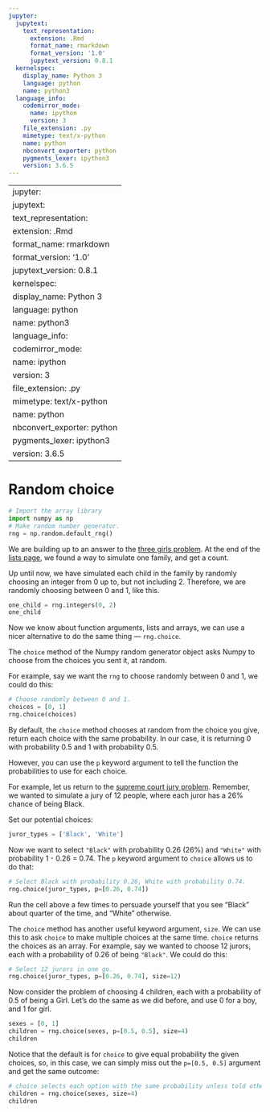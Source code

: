 ```yaml
---
jupyter:
  jupytext:
    text_representation:
      extension: .Rmd
      format_name: rmarkdown
      format_version: '1.0'
      jupytext_version: 0.8.1
  kernelspec:
    display_name: Python 3
    language: python
    name: python3
  language_info:
    codemirror_mode:
      name: ipython
      version: 3
    file_extension: .py
    mimetype: text/x-python
    name: python
    nbconvert_exporter: python
    pygments_lexer: ipython3
    version: 3.6.5
---
```


---
jupyter:
  jupytext:
    text_representation:
      extension: .Rmd
      format_name: rmarkdown
      format_version: '1.0'
      jupytext_version: 0.8.1
  kernelspec:
    display_name: Python 3
    language: python
    name: python3
  language_info:
    codemirror_mode:
      name: ipython
      version: 3
    file_extension: .py
    mimetype: text/x-python
    name: python
    nbconvert_exporter: python
    pygments_lexer: ipython3
    version: 3.6.5
---

# Random choice

```python
# Import the array library
import numpy as np
# Make random number generator.
rng = np.random.default_rng()
```

We are building up to an answer to the [three girls
problem](../code-basics/three_girls).  At the end of the [lists
page](../data-types/lists), we found a way to simulate one family, and get a
count.

Up until now, we have simulated each child in the family by randomly choosing
an integer from 0 up to, but not including 2.  Therefore, we are randomly
choosing between 0 and 1, like this.

```python
one_child = rng.integers(0, 2)
one_child
```

Now we know about function arguments, lists and arrays, we can use a nicer alternative to do the same thing — `rng.choice`.

The `choice` method of the Numpy random generator object asks Numpy to choose
from the choices you sent it, at random.

For example, say we want the `rng` to choose randomly between 0 and 1, we could do this:

```python
# Choose randomly between 0 and 1.
choices = [0, 1]
rng.choice(choices)
```

By default, the `choice` method chooses at random from the choice you give,
return each choice with the same probability.   In our case, it is returning 0
with probability 0.5 and 1 with probability 0.5.

However, you can use the `p` keyword argument to tell the function the probabilities to use for each choice.

For example, let us return to the [supreme court jury
problem](../code-basics/sampling_problem).  Remember, we wanted to simulate a jury of 12 people, where each juror has a 26% chance of being Black.

Set our potential choices:

```python
juror_types = ['Black', 'White']
```

Now we want to select `"Black"` with probability 0.26 (26%) and `"White"` with
probability 1 - 0.26 = 0.74.  The `p` keyword argument to `choice` allows us to
do that:

```python
# Select Black with probability 0.26, White with probability 0.74.
rng.choice(juror_types, p=[0.26, 0.74])
```

Run the cell above a few times to persuade yourself that you see "Black" about
quarter of the time, and "White" otherwise.

The `choice` method has another useful keyword argument, `size`.  We can use this to ask `choice` to make multiple choices at the same time.  `choice` returns the choices as an array.  For example, say we wanted to choose 12 jurors, each with a probability of 0.26 of being `"Black"`.  We could do this:

```python
# Select 12 jurors in one go.
rng.choice(juror_types, p=[0.26, 0.74], size=12)
```

Now consider the problem of choosing 4 children, each with a probability of 0.5
of being a Girl.  Let's do the same as we did before, and use 0 for a boy, and 1 for girl.

```python
sexes = [0, 1]
children = rng.choice(sexes, p=[0.5, 0.5], size=4)
children
```

Notice that the default is for `choice` to give equal probability the given choices, so, in this case, we can simply miss out the `p=[0.5, 0.5]` argument and get the same outcome:

```python
# choice selects each option with the same probability unless told otherwise.
children = rng.choice(sexes, size=4)
children
```
